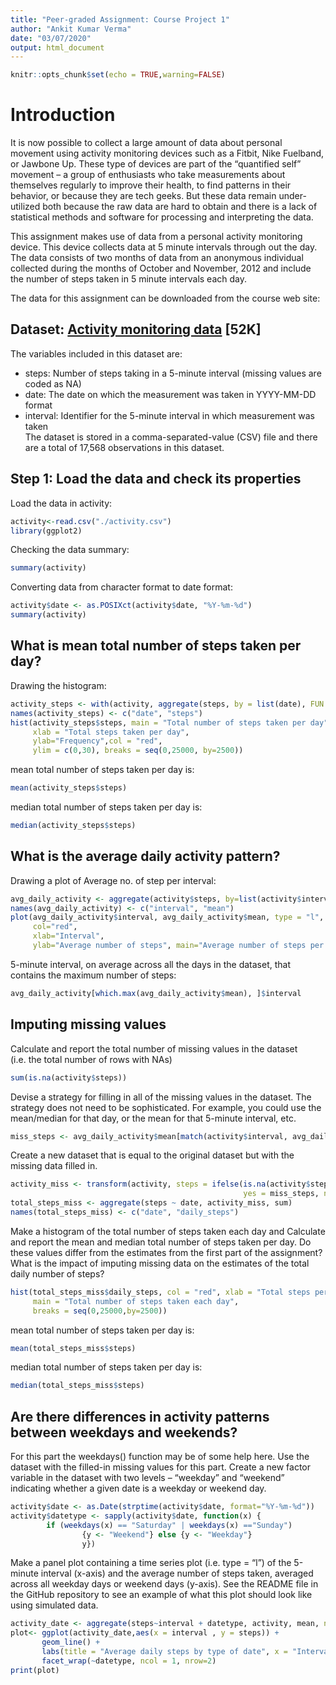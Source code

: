 ```yaml
---
title: "Peer-graded Assignment: Course Project 1"
author: "Ankit Kumar Verma"
date: "03/07/2020"
output: html_document
---
```


```r
knitr::opts_chunk$set(echo = TRUE,warning=FALSE)
```
# Introduction

It is now possible to collect a large amount of data about personal movement using activity monitoring devices such as a Fitbit, Nike Fuelband, or Jawbone Up. These type of devices are part of the “quantified self” movement – a group of enthusiasts who take measurements about themselves regularly to improve their health, to find patterns in their behavior, or because they are tech geeks. But these data remain under-utilized both because the raw data are hard to obtain and there is a lack of statistical methods and software for processing and interpreting the data.

This assignment makes use of data from a personal activity monitoring device. This device collects data at 5 minute intervals through out the day. The data consists of two months of data from an anonymous individual collected during the months of October and November, 2012 and include the number of steps taken in 5 minute intervals each day.

The data for this assignment can be downloaded from the course web site:

## Dataset: [Activity monitoring data](https://d396qusza40orc.cloudfront.net/repdata%2Fdata%2Factivity.zip) [52K]
The variables included in this dataset are:

* steps: Number of steps taking in a 5-minute interval (missing values are coded as \color{red}{\verb|NA|}NA)
* date: The date on which the measurement was taken in YYYY-MM-DD format
* interval: Identifier for the 5-minute interval in which measurement was taken  
The dataset is stored in a comma-separated-value (CSV) file and there are a total of 17,568 observations in this dataset.

## Step 1: Load the data and check its properties
Load the data in activity:
```r
activity<-read.csv("./activity.csv")
library(ggplot2)
```
Checking the data summary:
```r
summary(activity)
```
Converting data from character format to date format:
```r
activity$date <- as.POSIXct(activity$date, "%Y-%m-%d")
summary(activity)
```

## What is mean total number of steps taken per day?
Drawing the histogram:
```r
activity_steps <- with(activity, aggregate(steps, by = list(date), FUN = sum, na.rm = TRUE))
names(activity_steps) <- c("date", "steps")
hist(activity_steps$steps, main = "Total number of steps taken per day", 
     xlab = "Total steps taken per day", 
     ylab="Frequency",col = "red",
     ylim = c(0,30), breaks = seq(0,25000, by=2500))
```
mean total number of steps taken per day is:
```r
mean(activity_steps$steps)
```
median total number of steps taken per day is:
```r
median(activity_steps$steps)
```

## What is the average daily activity pattern?
Drawing a plot of Average no. of step per interval:

```r
avg_daily_activity <- aggregate(activity$steps, by=list(activity$interval), FUN=mean, na.rm=TRUE)
names(avg_daily_activity) <- c("interval", "mean")
plot(avg_daily_activity$interval, avg_daily_activity$mean, type = "l", 
     col="red", 
     xlab="Interval", 
     ylab="Average number of steps", main="Average number of steps per intervals")
```

5-minute interval, on average across all the days in the dataset, that contains the maximum number of steps:

```r
avg_daily_activity[which.max(avg_daily_activity$mean), ]$interval
```

## Imputing missing values

Calculate and report the total number of missing values in the dataset (i.e. the total number of rows with NAs)
```r
sum(is.na(activity$steps))
```

Devise a strategy for filling in all of the missing values in the dataset. The strategy does not need to be sophisticated. For example, you could use the mean/median for that day, or the mean for that 5-minute interval, etc.

```r
miss_steps <- avg_daily_activity$mean[match(activity$interval, avg_daily_activity$interval)]
```

Create a new dataset that is equal to the original dataset but with the missing data filled in.

```r
activity_miss <- transform(activity, steps = ifelse(is.na(activity$steps), 
                                                    yes = miss_steps, no = activity$steps))
total_steps_miss <- aggregate(steps ~ date, activity_miss, sum)
names(total_steps_miss) <- c("date", "daily_steps")
```

Make a histogram of the total number of steps taken each day and Calculate and report the mean and median total number of steps taken per day. Do these values differ from the estimates from the first part of the assignment? What is the impact of imputing missing data on the estimates of the total daily number of steps?

```r
hist(total_steps_miss$daily_steps, col = "red", xlab = "Total steps per day", 
     main = "Total number of steps taken each day", 
     breaks = seq(0,25000,by=2500))
```
mean total number of steps taken per day is:
```r
mean(total_steps_miss$steps)
```
median total number of steps taken per day is:
```r
median(total_steps_miss$steps)
```

## Are there differences in activity patterns between weekdays and weekends?
For this part the weekdays() function may be of some help here. Use the dataset with the filled-in missing values for this part.
Create a new factor variable in the dataset with two levels – “weekday” and “weekend” indicating whether a given date is a weekday or weekend day.

```r
activity$date <- as.Date(strptime(activity$date, format="%Y-%m-%d"))
activity$datetype <- sapply(activity$date, function(x) {
        if (weekdays(x) == "Saturday" | weekdays(x) =="Sunday") 
                {y <- "Weekend"} else {y <- "Weekday"}
                y})
```
Make a panel plot containing a time series plot (i.e. type = "l") of the 5-minute interval (x-axis) and the average number of steps taken, averaged across all weekday days or weekend days (y-axis). See the README file in the GitHub repository to see an example of what this plot should look like using simulated data.
```r
activity_date <- aggregate(steps~interval + datetype, activity, mean, na.rm = TRUE)
plot<- ggplot(activity_date,aes(x = interval , y = steps)) +
       geom_line() +
       labs(title = "Average daily steps by type of date", x = "Interval", y = "Average number of steps") +
       facet_wrap(~datetype, ncol = 1, nrow=2)
print(plot)
```
